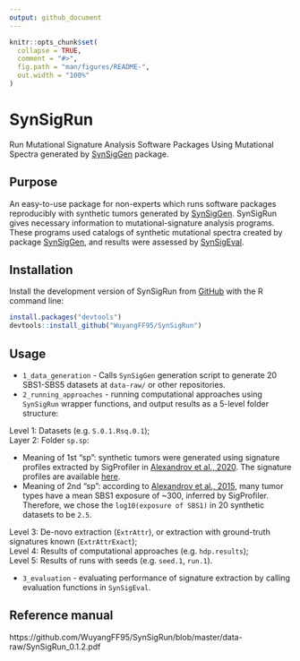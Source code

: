 ```yaml
---
output: github_document
---
```


<!-- README.md is generated from README.Rmd. Please edit that file -->

```r
knitr::opts_chunk$set(
  collapse = TRUE,
  comment = "#>",
  fig.path = "man/figures/README-",
  out.width = "100%"
)
```
# SynSigRun

Run Mutational Signature Analysis Software Packages Using Mutational Spectra generated by [SynSigGen](https://github.com/steverozen/SynSigGen) package.

## Purpose

An easy-to-use package for non-experts which runs software
packages reproducibly with synthetic tumors generated by [SynSigGen](https://github.com/steverozen/SynSigGen).
SynSigRun gives necessary information to mutational-signature analysis programs. These programs used catalogs of synthetic mutational spectra created by package [SynSigGen](https://github.com/steverozen/SynSigGen), and results were assessed by [SynSigEval](https://github.com/WuyangFF95/SynSigEval).

## Installation

Install the development version of SynSigRun from [GitHub](https://github.com/) with the R command line:

``` r
install.packages("devtools")
devtools::install_github("WuyangFF95/SynSigRun")
```
## Usage

* `1_data_generation` - Calls `SynSigGen` generation script to generate 20 SBS1-SBS5 datasets at `data-raw/` or other repositories.
* `2_running_approaches` - running computational approaches using `SynSigRun` wrapper functions, and output results as a 5-level folder structure:  

Level 1: Datasets (e.g. `S.0.1.Rsq.0.1`);  
Layer 2: Folder `sp.sp`:  

  * Meaning of 1st "sp": synthetic tumors were generated using signature profiles extracted by SigProfiler in [Alexandrov et al., 2020](https://www.nature.com/articles/s41586-020-1943-3). The signature profiles are available [here](https://www.synapse.org/#!Synapse:syn12025148).
  * Meaning of 2nd "sp": according to [Alexandrov et al., 2015](https://www.nature.com/articles/ng.3441), many tumor types have a mean SBS1 exposure of ~300, inferred by SigProfiler. Therefore, we chose the `log10(exposure of SBS1)` in 20 synthetic datasets to be `2.5`.  
  
Level 3: De-novo extraction (`ExtrAttr`), or extraction with ground-truth signatures known (`ExtrAttrExact`);  
Level 4: Results of computational approaches (e.g. `hdp.results`);  
Level 5: Results of runs with seeds (e.g. `seed.1`, `run.1`).  


* `3_evaluation` - evaluating performance of signature extraction by calling evaluation functions in `SynSigEval`.


## Reference manual

https://github.com/WuyangFF95/SynSigRun/blob/master/data-raw/SynSigRun_0.1.2.pdf

